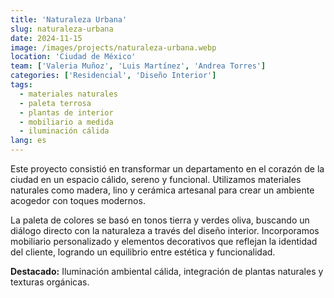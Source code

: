 ```yaml
---
title: 'Naturaleza Urbana'
slug: naturaleza-urbana
date: 2024-11-15
image: /images/projects/naturaleza-urbana.webp
location: 'Ciudad de México'
team: ['Valeria Muñoz', 'Luis Martínez', 'Andrea Torres']
categories: ['Residencial', 'Diseño Interior']
tags:
  - materiales naturales
  - paleta terrosa
  - plantas de interior
  - mobiliario a medida
  - iluminación cálida
lang: es
---
```


Este proyecto consistió en transformar un departamento en el corazón de la ciudad en un espacio cálido, sereno y funcional. Utilizamos materiales naturales como madera, lino y cerámica artesanal para crear un ambiente acogedor con toques modernos.

La paleta de colores se basó en tonos tierra y verdes oliva, buscando un diálogo directo con la naturaleza a través del diseño interior. Incorporamos mobiliario personalizado y elementos decorativos que reflejan la identidad del cliente, logrando un equilibrio entre estética y funcionalidad.

**Destacado:** Iluminación ambiental cálida, integración de plantas naturales y texturas orgánicas.
